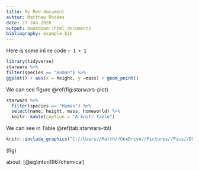 ```yaml
---
title: My Rmd document
auhtor: Matthew Rhodes
date: 27 Jan 2020
output: bookdown::html_document2
bibliography: example.bib
---
```


Here is some inline code `r 1 + 1`

```r
library(tidyverse)
starwars %>%
filter(species == "Human") %>%
ggplot() + aes(x = height, y =mass) + geom_point()
```

We can see figure \@ref(fig:starwars-plot)

```r
starwars %>% 
  filter(species == "Human") %>%
  select(name, height, mass, homeworld) %>%
  knitr::kable(caption = "A knitr table")
```

We can see in Table \@ref(tab:starwars-tbl)

```r
knitr::include_graphics("C://Users//Matth//OneDrive//Pictures//Pics//DSC_0416.jpg")

```
\ref(fig)


about: [@eglinton1967chemical]
